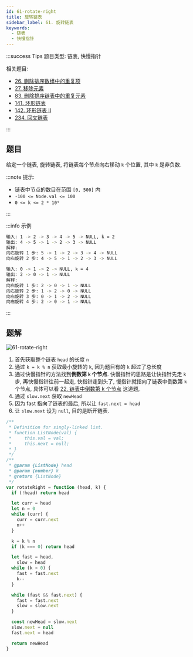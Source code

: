 ```yaml
---
id: 61-rotate-right
title: 旋转链表
sidebar_label: 61. 旋转链表
keywords:
  - 链表
  - 快慢指针
---
```


:::success Tips
题目类型: 链表, 快慢指针

相关题目:

- [26. 删除排序数组中的重复项](/leetcode/easy/26-remove-duplicates)
- [27. 移除元素](/leetcode/easy/27-remove-element)
- [83. 删除排序链表中的重复元素](/leetcode/easy/83-delete-duplicates)
- [141. 环形链表](/leetcode/easy/141-has-cycle)
- [142. 环形链表 II](/leetcode/medium/142-detect-cycle)
- [234. 回文链表](/leetcode/easy/234-is-palindrome)

:::

## 题目

给定一个链表, 旋转链表, 将链表每个节点向右移动 `k` 个位置, 其中 `k` 是非负数.

:::note 提示:

- 链表中节点的数目在范围 `[0, 500]` 内
- `-100 <= Node.val <= 100`
- `0 <= k <= 2 * 10⁹`

:::

:::info 示例

```bash
输入: 1 -> 2 -> 3 -> 4 -> 5 -> NULL, k = 2
输出: 4 -> 5 -> 1 -> 2 -> 3 -> NULL
解释:
向右旋转 1 步: 5 -> 1 -> 2 -> 3 -> 4 -> NULL
向右旋转 2 步: 4 -> 5 -> 1 -> 2 -> 3 -> NULL
```

```bash
输入: 0 -> 1 -> 2 -> NULL, k = 4
输出: 2 -> 0 -> 1 -> NULL
解释:
向右旋转 1 步: 2 -> 0 -> 1 -> NULL
向右旋转 2 步: 1 -> 2 -> 0 -> NULL
向右旋转 3 步: 0 -> 1 -> 2 -> NULL
向右旋转 4 步: 2 -> 0 -> 1 -> NULL
```

:::

## 题解

![61-rotate-right](../../static/img/61-rotate-right.jpeg)

1. 首先获取整个链表 `head` 的长度 `n`
2. 通过 `k = k % n` 获取最小旋转的 `k`, 因为题目有的 `k` 超过了总长度
3. 通过快慢指针的方法找到**倒数第 `k` 个节点**. 快慢指针的思路是让快指针先走 `k` 步, 再快慢指针往前一起走, 快指针走到头了, 慢指针就指向了链表中倒数第 `k` 个节点, 具体可以看 [22. 链表中倒数第 k 个节点](/leetcode/lcof/22-get-kth-from-end) 这道题,
4. 通过 `slow.next` 获取 `newHead`
5. 因为 fast 指向了链表的最后, 所以让 `fast.next = head`
6. 让 `slow.next` 设为 `null`, 目的是断开链表.

```ts
/**
 * Definition for singly-linked list.
 * function ListNode(val) {
 *     this.val = val;
 *     this.next = null;
 * }
 */
/**
 * @param {ListNode} head
 * @param {number} k
 * @return {ListNode}
 */
var rotateRight = function (head, k) {
  if (!head) return head

  let curr = head
  let n = 0
  while (curr) {
    curr = curr.next
    n++
  }

  k = k % n
  if (k === 0) return head

  let fast = head,
    slow = head
  while (k > 0) {
    fast = fast.next
    k--
  }

  while (fast && fast.next) {
    fast = fast.next
    slow = slow.next
  }

  const newHead = slow.next
  slow.next = null
  fast.next = head

  return newHead
}
```
